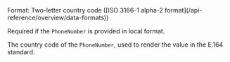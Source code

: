<ResponseField name="PhoneNumberCountry" type="string">
Format: Two-letter country code ([ISO 3166-1 alpha-2 format](/api-reference/overview/data-formats))

Required if the `PhoneNumber` is provided in local format.

The country code of the `PhoneNumber`, used to render the value in the E.164 standard.
</ResponseField>